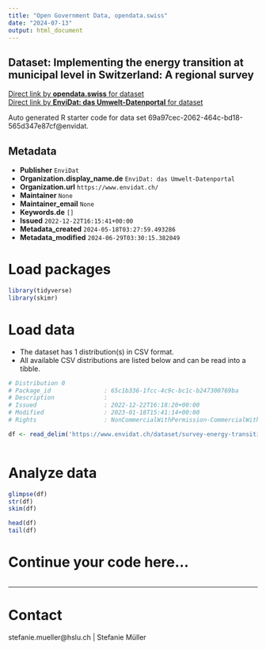 ```yaml
---
title: "Open Government Data, opendata.swiss"
date: "2024-07-13"
output: html_document
---
```


## Dataset: Implementing the energy transition at municipal level in Switzerland: A regional survey



[Direct link by **opendata.swiss** for dataset](https://opendata.swiss/de/dataset/implementing-the-energy-transition-at-municipal-level-in-switzerland-a-regional-survey)<br>
[Direct link by **EnviDat: das Umwelt-Datenportal** for dataset](https://www.envidat.ch/#/metadata/survey-energy-transition-municipal-level-switzerland)

Auto generated R starter code for data set 69a97cec-2062-464c-bd18-565d347e87cf@envidat.

## Metadata

- **Publisher** `EnviDat`
- **Organization.display_name.de** `EnviDat: das Umwelt-Datenportal`
- **Organization.url** `https://www.envidat.ch/`
- **Maintainer** `None`
- **Maintainer_email** `None`
- **Keywords.de** `[]`
- **Issued** `2022-12-22T16:15:41+00:00`
- **Metadata_created** `2024-05-18T03:27:59.493286`
- **Metadata_modified** `2024-06-29T03:30:15.382049`


# Load packages

```r

library(tidyverse)
library(skimr)

```

# Load data

-   The dataset has 1 distribution(s) in CSV format.
-   All available CSV distributions are listed below and can be read into a tibble.

```r

# Distribution 0
# Package_id               : 65c1b336-1fcc-4c9c-bc1c-b247300769ba
# Description              : 
# Issued                   : 2022-12-22T16:18:20+00:00
# Modified                 : 2023-01-18T15:41:14+00:00
# Rights                   : NonCommercialWithPermission-CommercialWithPermission-ReferenceRequired

df <- read_delim('https://www.envidat.ch/dataset/survey-energy-transition-municipal-level-switzerland/resource/07932f6b-27b2-4150-86a0-f33bbbfdc717')



```

# Analyze data

```r

glimpse(df)
str(df)
skim(df)

head(df)
tail(df)

```

# Continue your code here...

```r

```

------------------------------------------------------------------------

# Contact

stefanie.mueller@hslu.ch | Stefanie Müller
